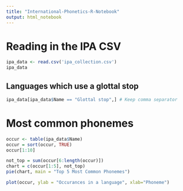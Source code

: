 ```yaml
---
title: "International-Phonetics-R-Notebook"
output: html_notebook
---
```


# **Reading in the IPA CSV**

```r
ipa_data <- read.csv('ipa_collection.csv')
ipa_data
```

## **Languages which use a glottal stop**

```r
ipa_data[ipa_data$Name == "Glottal stop",] # Keep comma separator
```

# Most common phonemes

```r
occur <- table(ipa_data$Name)
occur = sort(occur, TRUE)
occur[1:10]
```

```r
not_top = sum(occur[6:length(occur)])
chart = c(occur[1:5], not_top)
pie(chart, main = "Top 5 Most Common Phonemes")
```

```r
plot(occur, ylab = "Occurances in a language", xlab="Phoneme")
```
